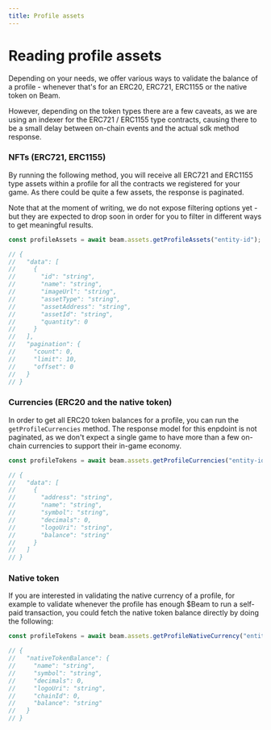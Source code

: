 ```yaml
---
title: Profile assets
---
```


# Reading profile assets

Depending on your needs, we offer various ways to validate the balance of a profile - whenever that's for an ERC20, ERC721, ERC1155 or the native token on Beam.

However, depending on the token types there are a few caveats, as we are using an indexer for the ERC721 / ERC1155 type contracts, causing there to be a small delay between on-chain events and the actual sdk method response.

### NFTs (ERC721, ERC1155)

By running the following method, you will receive all ERC721 and ERC1155 type assets within a profile for all the contracts we registered for your game. As there could be quite a few assets, the response is paginated.

Note that at the moment of writing, we do not expose filtering options yet - but they are expected to drop soon in order for you to filter in different ways to get meaningful results.

```typescript
const profileAssets = await beam.assets.getProfileAssets("entity-id");

// {
//   "data": [
//     {
//       "id": "string",
//       "name": "string",
//       "imageUrl": "string",
//       "assetType": "string",
//       "assetAddress": "string",
//       "assetId": "string",
//       "quantity": 0
//     }
//   ],
//   "pagination": {
//     "count": 0,
//     "limit": 10,
//     "offset": 0
//   }
// }
```

### Currencies (ERC20 and the native token)

In order to get all ERC20 token balances for a profile, you can run the `getProfileCurrencies` method. The response model for this enpdoint is not paginated, as we don't expect a single game to have more than a few on-chain currencies to support their in-game economy.

```typescript
const profileTokens = await beam.assets.getProfileCurrencies("entity-id");

// {
//   "data": [
//     {
//       "address": "string",
//       "name": "string",
//       "symbol": "string",
//       "decimals": 0,
//       "logoUri": "string",
//       "balance": "string"
//     }
//   ]
// }
```

### Native token

If you are interested in validating the native currency of a profile, for example to validate whenever the profile has enough $Beam to run a self-paid transaction, you could fetch the native token balance directly by doing the following:

```typescript
const profileTokens = await beam.assets.getProfileNativeCurrency("entity-id");

// {
//   "nativeTokenBalance": {
//     "name": "string",
//     "symbol": "string",
//     "decimals": 0,
//     "logoUri": "string",
//     "chainId": 0,
//     "balance": "string"
//   }
// }
```
